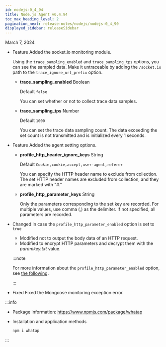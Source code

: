 ```yaml
---
id: nodejs-0_4_94
title: Node.js Agent v0.4.94
toc_max_heading_level: 2
pagination_next: release-notes/nodejs/nodejs-0_4_90
displayed_sidebar: releaseSidebar
---
```


March 7, 2024

- <Status>Feature</Status> Added the <Link to="http://socket.io">socket.io</Link> monitoring module.

  Using the `trace_sampling_enabled` and `trace_sampling_tps` options, you can see the sampled data. Make it untraceable by adding the `/socket.io` path to the `trace_ignore_url_prefix` option.

  - **trace_sampling_enabled** <span class='type'>Boolean</span>

    Default `false`

    You can set whether or not to collect trace data samples.

  - **trace_sampling_tps** <span class='type'>Number</span>

    Default `1000`

    You can set the trace data sampling count. The data exceeding the set count is not transmitted and is initialized every 1 seconds.

- <Status>Feature</Status> Added the agent setting options.

  - **profile_http_header_ignore_keys** <span class='type'>String</span>

    Default `Cookie,cookie,accept,user-agent,referer`

    You can specify the HTTP header name to exclude from collection. The set HTTP header names are excluded from collection, and they are marked with "#."

  - **profile_http_parameter_keys** <span class='type'>String</span>

    Only the parameters corresponding to the set key are recorded. For multiple values, use comma (,) as the delimiter. If not specified, all parameters are recorded.

- <Status>Changed</Status> In case the <code>profile_http_parameter_enabled</code> option is set to <code>true</code>

  - Modified not to output the body data of an HTTP request.
  - Modified to encrypt HTTP parameters and decrypt them with the _paramkey.txt_ value.

  :::note

  For more information about the `profile_http_parameter_enabled` option, see [the following](../../nodejs/agent-transaction#profile_http_parameter).

  :::

- <Status>Fixed</Status> Fixed the Mongoose monitoring exception error.

:::info

- Package information: https://www.npmjs.com/package/whatap

- Installation and application methods

  ```bash
  npm i whatap
  ```

:::
